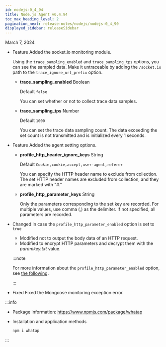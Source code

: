 ```yaml
---
id: nodejs-0_4_94
title: Node.js Agent v0.4.94
toc_max_heading_level: 2
pagination_next: release-notes/nodejs/nodejs-0_4_90
displayed_sidebar: releaseSidebar
---
```


March 7, 2024

- <Status>Feature</Status> Added the <Link to="http://socket.io">socket.io</Link> monitoring module.

  Using the `trace_sampling_enabled` and `trace_sampling_tps` options, you can see the sampled data. Make it untraceable by adding the `/socket.io` path to the `trace_ignore_url_prefix` option.

  - **trace_sampling_enabled** <span class='type'>Boolean</span>

    Default `false`

    You can set whether or not to collect trace data samples.

  - **trace_sampling_tps** <span class='type'>Number</span>

    Default `1000`

    You can set the trace data sampling count. The data exceeding the set count is not transmitted and is initialized every 1 seconds.

- <Status>Feature</Status> Added the agent setting options.

  - **profile_http_header_ignore_keys** <span class='type'>String</span>

    Default `Cookie,cookie,accept,user-agent,referer`

    You can specify the HTTP header name to exclude from collection. The set HTTP header names are excluded from collection, and they are marked with "#."

  - **profile_http_parameter_keys** <span class='type'>String</span>

    Only the parameters corresponding to the set key are recorded. For multiple values, use comma (,) as the delimiter. If not specified, all parameters are recorded.

- <Status>Changed</Status> In case the <code>profile_http_parameter_enabled</code> option is set to <code>true</code>

  - Modified not to output the body data of an HTTP request.
  - Modified to encrypt HTTP parameters and decrypt them with the _paramkey.txt_ value.

  :::note

  For more information about the `profile_http_parameter_enabled` option, see [the following](../../nodejs/agent-transaction#profile_http_parameter).

  :::

- <Status>Fixed</Status> Fixed the Mongoose monitoring exception error.

:::info

- Package information: https://www.npmjs.com/package/whatap

- Installation and application methods

  ```bash
  npm i whatap
  ```

:::
